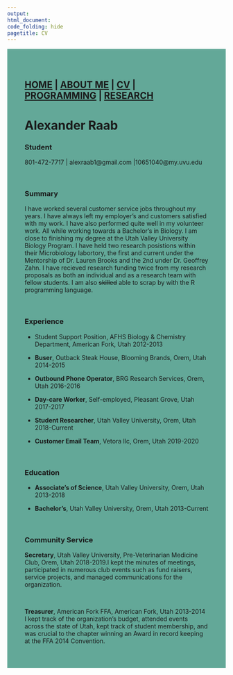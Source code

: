 ---
output: 
html_document:
code_folding: hide
pagetitle: CV
---
<style type="text/css">
.main-container {
  max-width: 1800px;
  margin-left: auto;
  margin-right: auto;
}
</style>

<style>
div.blue { background-color:#63a898; border-radius: 5px; padding: 20px;}
</style>
<div class = "blue">



<style>
div.blue { background-color:#63a898; border-radius: 0px; padding: 20px;}
</style>
<div class = "blue">


## [HOME](http://MurderousPolyhedron.github.io/) | [ABOUT ME](http://MurderousPolyhedron.github.io/About_me/) | [CV](http://MurderousPolyhedron.github.io/CV/) | [PROGRAMMING](http://MurderousPolyhedron.github.io/Programming/) | [RESEARCH](http://MurderousPolyhedron.github.io/Research/) 

# Alexander Raab

### **Student**

801-472-7717 | alexraab1@gmail.com |10651040@my.uvu.edu

<br>

### **Summary**
I have worked several customer service jobs throughout my years. I have always left my employer's and customers satisfied with my work. I have also performed quite well in my volunteer work. All while working towards a Bachelor's in Biology. I am close to finishing my degree at the Utah Valley University Biology Program. I have held two research posistions within their Microbiology labortory, the first and current under the Mentorship of Dr. Lauren Brooks and the 2nd under Dr. Geoffrey Zahn. I have recieved research funding twice from my research proposals as both an individual and as a research team with fellow students. I am also ~~skilled~~ able to scrap by with the R programming language.

<br>

### **Experience**
* Student Support Position, AFHS Biology & Chemistry Department, American Fork, Utah 2012-2013

* **Buser**, Outback Steak House, Blooming Brands, Orem, Utah 2014-2015

* **Outbound Phone Operator**, BRG Research Services, Orem, Utah 2016-2016

* **Day-care Worker**, Self-employed, Pleasant Grove, Utah 2017-2017

* **Student Researcher**, Utah Valley University, Orem, Utah 2018-Current

* **Customer Email Team**, Vetora llc, Orem, Utah 2019-2020

<br>

### **Education**
* **Associate's of Science**, Utah Valley University, Orem, Utah 2013-2018

* **Bachelor’s**, Utah Valley University, Orem, Utah 2013-Current

<br>

### **Community Service**

**Secretary**, Utah Valley University, Pre-Veterinarian Medicine Club, Orem, Utah 2018-2019.I kept the minutes of meetings, participated in numerous club events such as fund raisers, service projects, and managed communications for the organization.

<br>

**Treasurer**, American Fork FFA, American Fork, Utah 2013-2014
I kept track of the organization’s budget, attended events across the state of Utah, kept track of student membership, and was crucial to the chapter winning an Award in record keeping at the FFA 2014 Convention.
<br>

</div>



